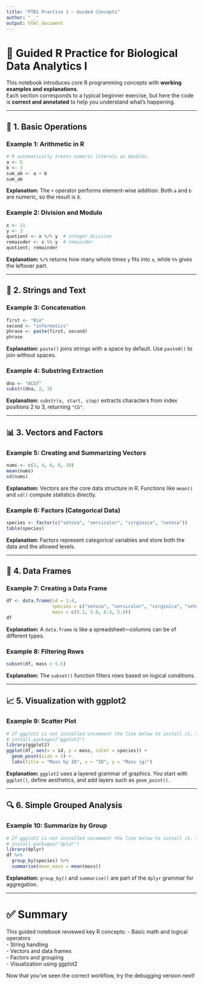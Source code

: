 ```yaml
---
title: "PTB1 Practice 1 — Guided Concepts"
author: "__"
output: html_document
---
```


# 🧭 Guided R Practice for Biological Data Analytics I

This notebook introduces core R programming concepts with **working examples and explanations**.  
Each section corresponds to a typical beginner exercise, but here the code is **correct and annotated** to help you understand what’s happening.

---

## 🧮 1. Basic Operations

### Example 1: Arithmetic in R
```r
# R automatically treats numeric literals as doubles.
a <- 5
b <- 3
sum_ab <- a + b
sum_ab
```
**Explanation:** The `+` operator performs element-wise addition. Both `a` and `b` are numeric, so the result is `8`.

### Example 2: Division and Modulo
```r
x <- 11
y <- 3
quotient <- x %/% y  # integer division
remainder <- x %% y  # remainder
quotient; remainder
```
**Explanation:** `%/%` returns how many whole times `y` fits into `x`, while `%%` gives the leftover part.

---

## 🧵 2. Strings and Text

### Example 3: Concatenation
```r
first <- "Bio"
second <- "informatics"
phrase <- paste(first, second)
phrase
```
**Explanation:** `paste()` joins strings with a space by default. Use `paste0()` to join without spaces.

### Example 4: Substring Extraction
```r
dna <- "ACGT"
substr(dna, 2, 3)
```
**Explanation:** `substr(x, start, stop)` extracts characters from index positions 2 to 3, returning `"CG"`.

---

## 📊 3. Vectors and Factors

### Example 5: Creating and Summarizing Vectors
```r
nums <- c(2, 4, 6, 8, 10)
mean(nums)
sd(nums)
```
**Explanation:** Vectors are the core data structure in R. Functions like `mean()` and `sd()` compute statistics directly.

### Example 6: Factors (Categorical Data)
```r
species <- factor(c("setosa", "versicolor", "virginica", "setosa"))
table(species)
```
**Explanation:** Factors represent categorical variables and store both the data and the allowed levels.

---

## 📁 4. Data Frames

### Example 7: Creating a Data Frame
```r
df <- data.frame(id = 1:4,
                 species = c("setosa", "versicolor", "virginica", "setosa"),
                 mass = c(5.1, 5.8, 6.3, 5.0))
df
```
**Explanation:** A `data.frame` is like a spreadsheet—columns can be of different types.

### Example 8: Filtering Rows
```r
subset(df, mass > 5.5)
```
**Explanation:** The `subset()` function filters rows based on logical conditions.

---

## 📈 5. Visualization with ggplot2

### Example 9: Scatter Plot
```r
# If ggplot2 is not installed uncomment the line below to install it. You need to do it once. After it's installed you can use a comment before it so it doesnt run again.
# install.packages("ggplot2")
library(ggplot2)
ggplot(df, aes(x = id, y = mass, color = species)) +
  geom_point(size = 3) +
  labs(title = "Mass by ID", x = "ID", y = "Mass (g)")
```
**Explanation:** `ggplot2` uses a layered grammar of graphics. You start with `ggplot()`, define aesthetics, and add layers such as `geom_point()`.

---

## 🔍 6. Simple Grouped Analysis

### Example 10: Summarize by Group
```r
# If ggplot2 is not installed uncomment the line below to install it. You need to do it once. After it's installed you can use a comment before it so it doesnt run again.
# install.packages("dplyr")
library(dplyr)
df %>% 
  group_by(species) %>% 
  summarise(mean_mass = mean(mass))
```
**Explanation:** `group_by()` and `summarise()` are part of the `dplyr` grammar for aggregation.

---

# ✅ Summary

This guided notebook reviewed key R concepts:
- Basic math and logical operators  
- String handling  
- Vectors and data frames  
- Factors and grouping  
- Visualization using ggplot2  

Now that you’ve seen the correct workflow, try the debugging version next!
